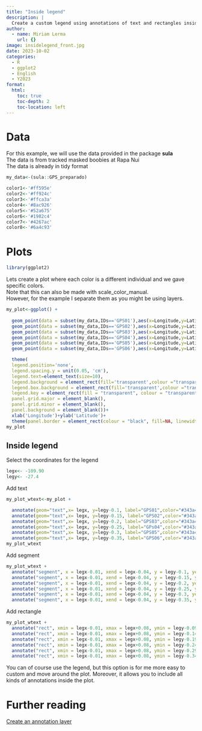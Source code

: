 ```yaml
---
title: "Inside legend"
description: |
  Create a custom legend using annotations of text and rectangles inside the plot.
author:
  - name: Miriam Lerma
    url: {}
image: insidelegend_front.jpg
date: 2023-10-02
categories:
  - R
  - ggplot2
  - English
  - Y2023
format:
  html:
    toc: true
    toc-depth: 2
    toc-location: left
---
```



# Data

For this example, we will use the data provided in the package **sula** <br>
The data is from tracked masked boobies at Rapa Nui <br>
The data is already in tidy format <br>

```r
my_data<-(sula::GPS_preparado)
```

```r
color1<-'#ff595e'
color2<-'#ff924c'
color3<-'#ffca3a'
color4<-'#8ac926'
color5<-'#52a675'
color6<-'#1982c4'
color7<-'#4267ac'
color8<-'#6a4c93'
```


# Plots

```r
library(ggplot2)
```

Lets create a plot where each color is a different individual and we gave specific colors.  
Note that this can also be made with scale_color_manual.  
However, for the example I separate them as you might be using layers.  

```r
my_plot<-ggplot() + 
  
  geom_point(data = subset(my_data,IDs=='GPS01'),aes(x=Longitude,y=Latitude),color=color1,size=0.5,alpha=1)+
  geom_point(data = subset(my_data,IDs=='GPS02'),aes(x=Longitude,y=Latitude),color=color2,size=0.5,alpha=1)+
  geom_point(data = subset(my_data,IDs=='GPS03'),aes(x=Longitude,y=Latitude),color=color3,size=0.5,alpha=1)+
  geom_point(data = subset(my_data,IDs=='GPS04'),aes(x=Longitude,y=Latitude),color=color4,size=0.5,alpha=1)+
  geom_point(data = subset(my_data,IDs=='GPS05'),aes(x=Longitude,y=Latitude),color=color5,size=0.5,alpha=1)+
  geom_point(data = subset(my_data,IDs=='GPS06'),aes(x=Longitude,y=Latitude),color=color6,size=0.5,alpha=1)+

  theme(
  legend.position='none',
  legend.spacing.y = unit(0.05, 'cm'),
  legend.text=element_text(size=10),
  legend.background = element_rect(fill='transparent',colour ="transparent"),
  legend.box.background = element_rect(fill='transparent',colour ="transparent"),
  legend.key = element_rect(fill = "transparent", colour = "transparent"),
  panel.grid.major = element_blank(),
  panel.grid.minor = element_blank(),
  panel.background = element_blank())+
  xlab('Longitude')+ylab('Latitude')+
  theme(panel.border = element_rect(colour = "black", fill=NA, linewidth=1.5))
my_plot
```

## Inside legend

Select the coordinates for the legend

```r
legx<- -109.90
legy<- -27.4
```

Add text

```r
my_plot_wtext<-my_plot + 

  annotate(geom="text",x= legx, y=legy-0.1, label="GPS01",color="#343a40",hjust = 0, size=2)+
  annotate(geom="text",x= legx, y=legy-0.15, label="GPS02",color="#343a40",hjust = 0, size=2)+
  annotate(geom="text",x= legx, y=legy-0.2, label="GPS03",color="#343a40",hjust = 0, size=2)+
  annotate(geom="text",x= legx, y=legy-0.25, label="GPs04",color="#343a40",hjust = 0, size=2)+
  annotate(geom="text",x= legx, y=legy-0.3, label="GPS05",color="#343a40",hjust = 0, size=2)+
  annotate(geom="text",x= legx, y=legy-0.35, label="GPS06",color="#343a40",hjust = 0, size=2)
my_plot_wtext
```

Add segment

```r
my_plot_wtext +
  annotate("segment", x = legx-0.01, xend = legx-0.04, y = legy-0.1, yend = legy-0.1,color = color1,linewidth=1)+
  annotate("segment", x = legx-0.01, xend = legx-0.04, y = legy-0.15, yend = legy-0.15,color = color2,linewidth=1)+
  annotate("segment", x = legx-0.01, xend = legx-0.04, y = legy-0.2, yend = legy-0.2,color = color3,linewidth=1)+
  annotate("segment", x = legx-0.01, xend = legx-0.04, y = legy-0.25, yend = legy-0.25,color = color4,linewidth=1)+
  annotate("segment", x = legx-0.01, xend = legx-0.04, y = legy-0.3, yend = legy-0.3,color = color5,linewidth=1)+
  annotate("segment", x = legx-0.01, xend = legx-0.04, y = legy-0.35, yend = legy-0.35,color = color6,linewidth=1)
```

Add rectangle

```r
my_plot_wtext +
  annotate("rect", xmin = legx-0.01, xmax = legx+0.08, ymin = legy-0.09, ymax = legy-0.12,color = color1,linewidth=1, fill="transparent")+
  annotate("rect", xmin = legx-0.01, xmax = legx+0.08, ymin = legy-0.14, ymax = legy-0.17,color = color2,linewidth=1, fill="transparent")+
  annotate("rect", xmin = legx-0.01, xmax = legx+0.08, ymin = legy-0.19, ymax = legy-0.22,color = color3,linewidth=1, fill="transparent")+
  annotate("rect", xmin = legx-0.01, xmax = legx+0.08, ymin = legy-0.24, ymax = legy-0.27,color = color4,linewidth=1, fill="transparent")+
  annotate("rect", xmin = legx-0.01, xmax = legx+0.08, ymin = legy-0.29, ymax = legy-0.32,color = color5,linewidth=1, fill="transparent")+
  annotate("rect", xmin = legx-0.01, xmax = legx+0.08, ymin = legy-0.34, ymax = legy-0.37,color = color6,linewidth=1, fill="transparent")
```

You can of course use the legend, but this option is for me more easy to custom and move around the plot. Moreover, it allows you to include all kinds of annotations inside the plot.

# Further reading

[Create an annotation layer](https://ggplot2.tidyverse.org/reference/annotate.html)
